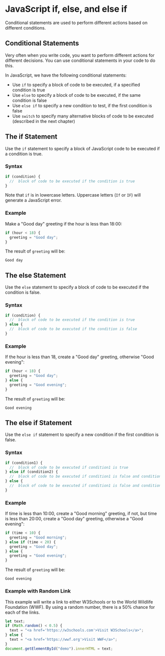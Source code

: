 # JavaScript if, else, and else if

Conditional statements are used to perform different actions based on different conditions.

## Conditional Statements

Very often when you write code, you want to perform different actions for different decisions. You can use conditional statements in your code to do this.

In JavaScript, we have the following conditional statements:

- Use `if` to specify a block of code to be executed, if a specified condition is true
- Use `else` to specify a block of code to be executed, if the same condition is false
- Use `else if` to specify a new condition to test, if the first condition is false
- Use `switch` to specify many alternative blocks of code to be executed (described in the next chapter)

## The if Statement

Use the `if` statement to specify a block of JavaScript code to be executed if a condition is true.

### Syntax

```javascript
if (condition) {
  //  block of code to be executed if the condition is true
}
```

Note that `if` is in lowercase letters. Uppercase letters (`If` or `IF`) will generate a JavaScript error.

### Example

Make a "Good day" greeting if the hour is less than 18:00:

```javascript
if (hour < 18) {
  greeting = "Good day";
}
```

The result of `greeting` will be:

```text
Good day
```

## The else Statement

Use the `else` statement to specify a block of code to be executed if the condition is false.

### Syntax

```javascript
if (condition) {
  //  block of code to be executed if the condition is true
} else {
  //  block of code to be executed if the condition is false
}
```

### Example

If the hour is less than 18, create a "Good day" greeting, otherwise "Good evening":

```javascript
if (hour < 18) {
  greeting = "Good day";
} else {
  greeting = "Good evening";
}
```

The result of `greeting` will be:

```text
Good evening
```

## The else if Statement

Use the `else if` statement to specify a new condition if the first condition is false.

### Syntax

```javascript
if (condition1) {
  //  block of code to be executed if condition1 is true
} else if (condition2) {
  //  block of code to be executed if condition1 is false and condition2 is true
} else {
  //  block of code to be executed if condition1 is false and condition2 is false
}
```

### Example

If time is less than 10:00, create a "Good morning" greeting, if not, but time is less than 20:00, create a "Good day" greeting, otherwise a "Good evening":

```javascript
if (time < 10) {
  greeting = "Good morning";
} else if (time < 20) {
  greeting = "Good day";
} else {
  greeting = "Good evening";
}
```

The result of `greeting` will be:

```text
Good evening
```

### Example with Random Link

This example will write a link to either W3Schools or to the World Wildlife Foundation (WWF). By using a random number, there is a 50% chance for each of the links.

```javascript
let text;
if (Math.random() < 0.5) {
  text = "<a href='https://w3schools.com'>Visit W3Schools</a>";
} else {
  text = "<a href='https://wwf.org'>Visit WWF</a>";
}
document.getElementById("demo").innerHTML = text;
